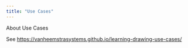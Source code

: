 ```yaml
---
title: "Use Cases"
---
```


About Use Cases

See <https://vanheemstrasystems.github.io/learning-drawing-use-cases/>
